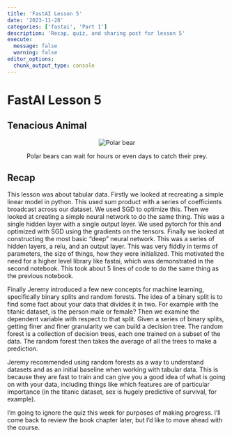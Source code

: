 ```yaml
---
title: 'FastAI Lesson 5'
date: '2023-11-28'
categories: ['fastai', 'Part 1']
description: 'Recap, quiz, and sharing post for lesson 5'
execute: 
  message: false
  warning: false
editor_options: 
  chunk_output_type: console
---
```


# FastAI Lesson 5

## Tenacious Animal

<p align="center">
  <img src="polar_bear.jpg" alt="Polar bear"/>
  <figcaption align="center">Polar bears can wait for hours or even days to catch their prey.</figcaption>
</p>

## Recap

This lesson was about tabular data. Firstly we looked at recreating a simple linear model in python. This used sum product with a series of coefficients broadcast across our dataset. We used SGD to optimize this. Then we looked at creating a simple neural network to do the same thing. This was a single hidden layer with a single output layer. We used pytorch for this and optimized with SGD using the gradients on the tensors. Finally we looked at constructing the most basic "deep" neural network. This was a series of hidden layers, a relu, and an output layer. This was very fiddly in terms of parameters, the size of things, how they were initialized. This motivated the need for a higher level library like fastai, which was demonstrated in the second notebook. This took about 5 lines of code to do the same thing as the previous notebook.

Finally Jeremy introduced a few new concepts for machine learning, specifically binary splits and random forests. The idea of a binary split is to find some fact about your data that divides it in two. For example with the titanic dataset, is the person male or female? Then we examine the dependent variable with respect to that split. Given a series of binary splits, getting finer and finer granularity we can build a decision tree. The random forest is a collection of decision trees, each one trained on a subset of the data. The random forest then takes the average of all the trees to make a prediction.

Jeremy recommended using random forests as a way to understand datasets and as an initial baseline when working with tabular data. This is because they are fast to train and can give you a good idea of what is going on with your data, including things like which features are of particular importance (in the titanic dataset, sex is hugely predictive of survival, for example).

I'm going to ignore the quiz this week for purposes of making progress. I'll come back to review the book chapter later, but I'd like to move ahead with the course.